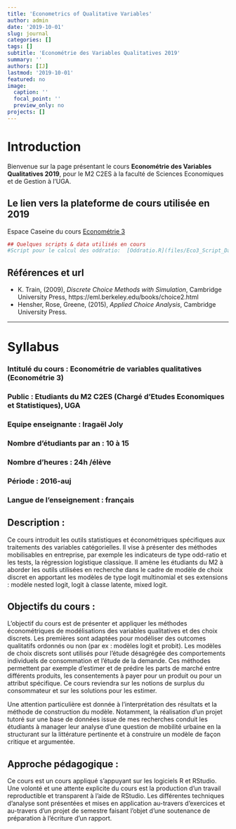 ```yaml
---
title: 'Econometrics of Qualitative Variables'
author: admin
date: '2019-10-01'
slug: journal
categories: []
tags: []
subtitle: 'Econométrie des Variables Qualitatives 2019'
summary: ''
authors: [IJ]
lastmod: '2019-10-01'
featured: no
image:
  caption: ''
  focal_point: ''
  preview_only: no
projects: []
---
```


# Introduction

Bienvenue sur la page présentant le cours **Econométrie des Variables Qualitatives 2019**, pour le M2 C2ES à la faculté de Sciences Economiques et de Gestion à l'UGA.

## Le lien vers la plateforme de cours utilisée en 2019

Espace Caseine du cours [Econométrie 3](https://caseine.org/course/view.php?id=346)


```r
## Quelques scripts & data utilisés en cours
#Script pour le calcul des oddratio:  [Oddratio.R](files/Eco3_Script_Data/oddsratio.R).
```



## Références et url

- K. Train, (2009), *Discrete Choice Methods with Simulation*, Cambridge University Press, https://eml.berkeley.edu/books/choice2.html
- Hensher, Rose, Greene, (2015), *Applied Choice Analysis*, Cambridge University Press. 


***

# Syllabus

### Intitulé du cours : Econométrie de variables qualitatives (Econométrie 3)
### Public : Etudiants du M2 C2ES (Chargé d'Etudes Economiques et Statistiques), UGA
### Equipe enseignante : Iragaël Joly
### Nombre d’étudiants par an : 10 à 15
### Nombre d’heures : 24h /élève
### Période : 2016-auj
### Langue de l’enseignement : français

## Description : 
Ce cours introduit les outils statistiques et économétriques spécifiques aux traitements des variables catégorielles. Il vise à présenter des méthodes mobilisables en entreprise, par exemple les indicateurs de type odd-ratio et les tests, la régression logistique classique. Il amène les étudiants du M2 à aborder les outils utilisées en recherche dans le cadre de modèle de choix discret en apportant les modèles de type logit multinomial et ses extensions : modèle nested logit, logit à classe latente, mixed logit.

## Objectifs du cours :
L’objectif du cours est de présenter et appliquer les méthodes économétriques de modélisations des variables qualitatives et des choix discrets. Les premières sont adaptées pour modéliser des outcomes qualitatifs ordonnés ou non (par ex : modèles logit et probit). Les modèles de choix discrets sont utilisés pour l’étude désagrégée des comportements individuels de consommation et l’étude de la demande. Ces méthodes permettent par exemple d’estimer et de prédire les parts de marché entre différents produits, les consentements à payer pour un produit ou pour un attribut spécifique. Ce cours reviendra sur les notions de surplus du consommateur et sur les solutions pour les estimer. 

Une attention particulière est donnée à l’interprétation des résultats et la méthode de construction du modèle. Notamment, la réalisation d’un projet tutoré sur une base de données issue de mes recherches conduit les étudiants à manager leur analyse d’une question de mobilité urbaine en la structurant sur la littérature pertinente et à construire un modèle de façon critique et argumentée.

## Approche pédagogique : 
Ce cours est un cours appliqué s’appuyant sur les logiciels R et RStudio. Une volonté et une attente explicite du cours est la production d’un travail reproductible et transparent à l’aide de RStudio. Les différentes techniques d’analyse sont présentées et mises en application au-travers d’exercices et au-travers d’un projet de semestre faisant l’objet d’une soutenance de préparation à l’écriture d’un rapport.
